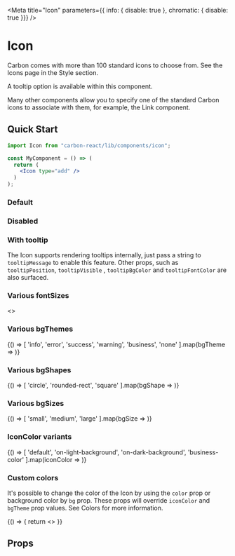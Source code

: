 

<Meta
  title="Icon"
  parameters={{ info: { disable: true }, chromatic: { disable: true }}}
/>

# Icon
Carbon comes with more than 100 standard icons to choose from. See the Icons page in the Style section.

A tooltip option is available within this component.

Many other components allow you to specify one of the standard Carbon icons to associate with them, for example, the Link component.

## Quick Start

```jsx
import Icon from "carbon-react/lib/components/icon";

const MyComponent = () => (
  return (
    <Icon type="add" />
  )
);
```

### Default

<Preview>
  <Story name="default">
    <Icon type="add" />
  </Story>
</Preview>

### Disabled

<Preview>
  <Story name="disabled">
    <Icon type="add" disabled />
  </Story>
</Preview>

### With tooltip
The Icon supports rendering tooltips internally, just pass a string to `tooltipMessage` to enable this feature. Other props, 
such as `tooltipPosition`, `tooltipVisible` , `tooltipBgColor` and `tooltipFontColor` are also surfaced.

<Preview>
  <Story name="with tooltip">
    <div style={{ margin: 60, display: "inline" }}>
      <Icon mr={8} type="add" tooltipMessage="Hey I'm a default tooltip!" />
      <Icon mr={4} ml={4} type="add" tooltipMessage="Hey I'm a tooltip with a different position!" tooltipPosition="bottom" />
      <Icon ml={8} type="add" tooltipMessage="Hey I'm a tooltip with a different color!" tooltipBgColor="lightblue" tooltipFontColor="black" />
    </div>
  </Story>
</Preview>

### Various fontSizes

<Preview>
  <Story name="various fontSizes">
    <>
      <Icon type="add" fontSize="small" />
      <Icon type="add" fontSize="large" />
    </>
  </Story>
</Preview>

### Various bgThemes

<Preview>
  <Story name="various bgThemes">
    {() => [
      'info',
      'error',
      'success',
      'warning',
      'business',
      'none'
    ].map(bgTheme => <Icon type="add" bgTheme={bgTheme} mr={1} /> )}
  </Story>
</Preview>

### Various bgShapes

<Preview>
  <Story name="various bgShapes">
    {() => [
      'circle',
      'rounded-rect',
      'square'
    ].map(bgShape => <Icon type="add" bgTheme="success" bgShape={bgShape} mr={1} /> )}
  </Story>
</Preview>

### Various bgSizes

<Preview>
  <Story name="various bgSizes">
    {() => [
      'small',
      'medium',
      'large'
    ].map(bgSize => <Icon type="add" bgTheme="success" bgSize={bgSize} mr={1} /> )}
  </Story>
</Preview>

### IconColor variants

<Preview>
  <Story name="iconColor variants">
    {() => [
      'default',
      'on-light-background',
      'on-dark-background',
      'business-color'
    ].map(iconColor => <Icon type="add" iconColor={iconColor} mr={1} /> )}
  </Story>
</Preview>

### Custom colors
It's possible to change the color of the Icon by using the `color` prop or background color by `bg` prop.
These props will override `iconColor` and `bgTheme` prop values.
See <LinkTo kind='Documentation/Colors' name="page">Colors</LinkTo> for more information.

<Preview>
  <Story name="custom colors" parameters={{ info: { disable: true }, chromatic: { disable: true }}}>
    {() => {
      return <>
        <Box mb={1}>
          <Icon type="add" color="blackOpacity65" />
          <Icon type="add" color="brilliantGreenShade20" />
          <Icon type="add" color="red" />
          <Icon type="add" color="#123456" />
          <Icon type="add" color="rgb(0, 123, 10)" />
        </Box>
        <Box mb={1}>
          <Icon type="add" color="white" bg="blackOpacity65" />
          <Icon type="add" bg="brilliantGreenShade20" />
          <Icon type="add" bg="red" />
          <Icon type="add" color="white" bg="#123456" />
          <Icon type="add" color="white" bg="rgb(0, 123, 10)" />
        </Box>
      </>
    }}
  </Story>
</Preview>

## Props

<Props of={Icon} />